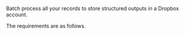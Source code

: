 Batch process all your records to store structured outputs in a Dropbox account.

The requirements are as follows.


<SharedDropbox />
<SharedDropboxCLIAPI />
